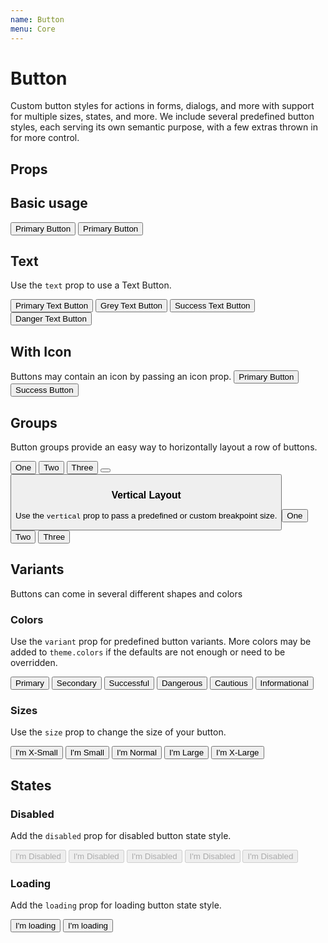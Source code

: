```yaml
---
name: Button
menu: Core
---
```



# Button

Custom button styles for actions in forms, dialogs, and more with support for multiple sizes, states, and more. We include several predefined button styles, each serving its own semantic purpose, with a few extras thrown in for more control.

## Props

<PropsTable of={Button} />

## Basic usage

<Playground>
  <Flex justifyContent="space-around">
    <Button>Primary Button</Button>
    <Button outline>Primary Button</Button>
  </Flex>
</Playground>

## Text

Use the `text` prop to use a Text Button.

<Playground>
  <Flex justifyContent="space-around">
    <Button text>Primary Text Button</Button>
    <Button text variant="grey">Grey Text Button</Button>
    <Button text variant="success">Success Text Button</Button>
    <Button text variant="danger">Danger Text Button</Button>
  </Flex>
</Playground>

## With Icon

Buttons may contain an icon by passing an icon prop.
<Playground>
  <Flex justifyContent="space-around">
    <Button icon="alert">Primary Button</Button>
    <Button variant="success" icon="alert-circle">Success Button</Button>
  </Flex>
</Playground>

## Groups

Button groups provide an easy way to horizontally layout a row of buttons.

<Playground>
  <Flex justifyContent="space-around">
    <Button.Group>
      <Button>One</Button>
      <Button>Two</Button>
      <Button outline>Three</Button>
    </Button.Group>
    <Button.Group>
      <Button icon="alert" />
      <Button outline icon="alert-circle" />
    </Button.Group>
  </Flex>
</Playground>

### Vertical Layout

Use the `vertical` prop to pass a predefined or custom breakpoint size.

<Playground>
  <Button.Group vertical="md">
    <Button>One</Button>
    <Button>Two</Button>
    <Button outline>Three</Button>
  </Button.Group>
</Playground>

## Variants

Buttons can come in several different shapes and colors

### Colors

Use the `variant` prop for predefined button variants. More colors may be added to `theme.colors` if the defaults are not enough or need to be overridden.

<Playground>
   <Flex justifyContent="space-around">
    <Button variant="primary">Primary</Button>
    <Button variant="secondary">Secondary</Button>
    <Button variant="success">Successful</Button>
    <Button variant="danger">Dangerous</Button>
    <Button variant="warning">Cautious</Button>
    <Button variant="grey">Informational</Button>
  </Flex>
</Playground>

### Sizes

Use the `size` prop to change the size of your button.

<Playground>
  <Flex justifyContent="space-around">
    <Button size="xs">I'm X-Small</Button>
    <Button size="sm">I'm Small</Button>
    <Button>I'm Normal</Button>
    <Button size="lg">I'm Large</Button>
    <Button size="xl">I'm X-Large</Button>
  </Flex>
</Playground>

## States

### Disabled

Add the `disabled` prop for disabled button state style.

<Playground>
  <Flex justifyContent="space-around">
    <Button disabled>I'm Disabled</Button>
    <Button variant="secondary" disabled>I'm Disabled</Button>
    <Button variant="grey" disabled>I'm Disabled</Button>
    <Button variant="success" disabled>I'm Disabled</Button>
    <Button variant="danger" disabled>I'm Disabled</Button>
  </Flex>
</Playground>

### Loading

Add the `loading` prop for loading button state style.

<Playground>
  <Flex justifyContent="space-around">
    <Button loading>I'm loading</Button>
    <Button loading outline>I'm loading</Button>
  </Flex>
</Playground>
